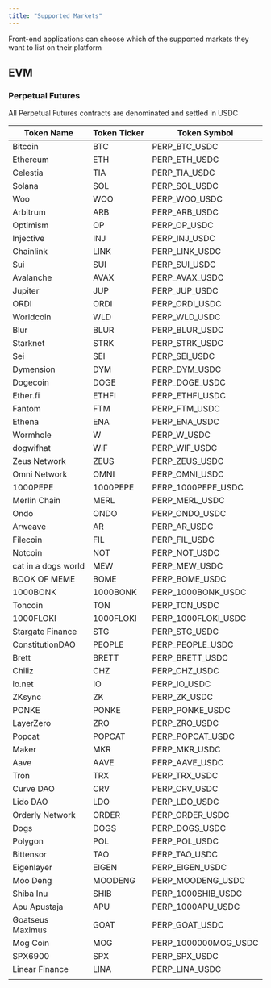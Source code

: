 ```yaml
---
title: "Supported Markets"
---
```


<Note>
  Front-end applications can choose which of the supported markets they want to list on their
  platform
</Note>

## EVM

### Perpetual Futures

<Note>All Perpetual Futures contracts are denominated and settled in USDC</Note>

| Token Name          | Token Ticker | Token Symbol         |
|---------------------|--------------|----------------------|
| Bitcoin             | BTC          | PERP_BTC_USDC        |
| Ethereum            | ETH          | PERP_ETH_USDC        |
| Celestia            | TIA          | PERP_TIA_USDC        |
| Solana              | SOL          | PERP_SOL_USDC        |
| Woo                 | WOO          | PERP_WOO_USDC        |
| Arbitrum            | ARB          | PERP_ARB_USDC        |
| Optimism            | OP           | PERP_OP_USDC         |
| Injective           | INJ          | PERP_INJ_USDC        |
| Chainlink           | LINK         | PERP_LINK_USDC       |
| Sui                 | SUI          | PERP_SUI_USDC        |
| Avalanche           | AVAX         | PERP_AVAX_USDC       |
| Jupiter             | JUP          | PERP_JUP_USDC        |
| ORDI                | ORDI         | PERP_ORDI_USDC       |
| Worldcoin           | WLD          | PERP_WLD_USDC        |
| Blur                | BLUR         | PERP_BLUR_USDC       |
| Starknet            | STRK         | PERP_STRK_USDC       |
| Sei                 | SEI          | PERP_SEI_USDC        |
| Dymension           | DYM          | PERP_DYM_USDC        |
| Dogecoin            | DOGE         | PERP_DOGE_USDC       |
| Ether.fi            | ETHFI        | PERP_ETHFI_USDC      |
| Fantom              | FTM          | PERP_FTM_USDC        |
| Ethena              | ENA          | PERP_ENA_USDC        |
| Wormhole            | W            | PERP_W_USDC          |
| dogwifhat           | WIF          | PERP_WIF_USDC        |
| Zeus Network        | ZEUS         | PERP_ZEUS_USDC       |
| Omni Network        | OMNI         | PERP_OMNI_USDC       |
| 1000PEPE            | 1000PEPE     | PERP_1000PEPE_USDC   |
| Merlin Chain        | MERL         | PERP_MERL_USDC       |
| Ondo                | ONDO         | PERP_ONDO_USDC       |
| Arweave             | AR           | PERP_AR_USDC         |
| Filecoin            | FIL          | PERP_FIL_USDC        |
| Notcoin             | NOT          | PERP_NOT_USDC        |
| cat in a dogs world | MEW          | PERP_MEW_USDC        |
| BOOK OF MEME        | BOME         | PERP_BOME_USDC       |
| 1000BONK            | 1000BONK     | PERP_1000BONK_USDC   |
| Toncoin             | TON          | PERP_TON_USDC        |
| 1000FLOKI           | 1000FLOKI    | PERP_1000FLOKI_USDC  |
| Stargate Finance    | STG          | PERP_STG_USDC        |
| ConstitutionDAO     | PEOPLE       | PERP_PEOPLE_USDC     |
| Brett               | BRETT        | PERP_BRETT_USDC      |
| Chiliz              | CHZ          | PERP_CHZ_USDC        |
| io.net              | IO           | PERP_IO_USDC         |
| ZKsync              | ZK           | PERP_ZK_USDC         |
| PONKE               | PONKE        | PERP_PONKE_USDC      |
| LayerZero           | ZRO          | PERP_ZRO_USDC        |
| Popcat              | POPCAT       | PERP_POPCAT_USDC     |
| Maker               | MKR          | PERP_MKR_USDC        |
| Aave                | AAVE         | PERP_AAVE_USDC       |
| Tron                | TRX          | PERP_TRX_USDC        |
| Curve DAO           | CRV          | PERP_CRV_USDC        |
| Lido DAO            | LDO          | PERP_LDO_USDC        |
| Orderly Network     | ORDER        | PERP_ORDER_USDC      |
| Dogs                | DOGS         | PERP_DOGS_USDC       |
| Polygon             | POL          | PERP_POL_USDC        |
| Bittensor           | TAO          | PERP_TAO_USDC        |
| Eigenlayer          | EIGEN        | PERP_EIGEN_USDC      |
| Moo Deng            | MOODENG      | PERP_MOODENG_USDC    |
| Shiba Inu           | SHIB         | PERP_1000SHIB_USDC   |
| Apu Apustaja        | APU          | PERP_1000APU_USDC    |
| Goatseus Maximus    | GOAT         | PERP_GOAT_USDC       |
| Mog Coin            | MOG          | PERP_1000000MOG_USDC |
| SPX6900             | SPX          | PERP_SPX_USDC        |
| Linear Finance      | LINA         | PERP_LINA_USDC       |
|                     |              |                      |

